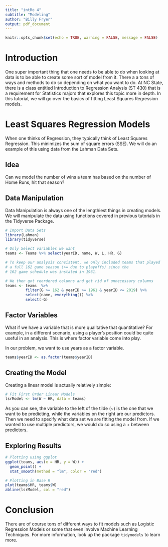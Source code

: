 ---
title: "intRo 4"
subtitle: "Modeling"
author: "Billy Fryer"
output: pdf_document
---

```{r setup, include=FALSE}
knitr::opts_chunk$set(echo = TRUE, warning = FALSE, message = FALSE)
```
# Introduction

One super important thing that one needs to be able to do when looking at data is to be able to create some sort of model from it. There a a tons of ways and methods to do so depending on what you want to do. At NC State, there is a class entitled Introduction to Regression Analysis (ST 430) that is a requirement for Statistics majors that explores this topic more in depth. In this tutorial, we will go over the basics of fitting Least Squares Regression models.

# Least Squares Regression Models

When one thinks of Regression, they typically think of Least Squares Regression. This minimizes the sum of square errors (SSE). We will do an example of this using data from the Lahman Data Sets.

## Idea

Can we model the number of wins a team has based on the number of Home Runs, hit that season?

## Data Manipulation

Data Manipulation is always one of the lengthiest things in creating models. We will manipulate the data using functions covered in previous tutorials in the Tidyverse Package.

```{r data maniputlation}
# Import Data Sets
library(Lahman)
library(tidyverse)

# Only Select variables we want
teams <- Teams %>% select(yearID, name, W, L, HR, G) 

# To keep our analysis consistent, we only included teams that played 
# a full 162 game season (>= due to playoffs) since the 
# 162 game schedule was instated in 1961.

# We then got reordered columns and got rid of unnecessary columns
teams <- teams  %>% 
         filter(G >= 162 & yearID >= 1961 & yearID <= 2019) %>% 
         select(name, everything()) %>% 
         select(-G)
```

## Factor Variables

What if we have a variable that is more qualitative that quantitative? For example, in a different scenario, using a player's position could be quite useful in an analysis. This is where factor variable come into play.

In our problem, we want to use years as a factor variable.

```{r factors}
teams$yearID <- as.factor(teams$yearID)
```

## Creating the Model

Creating a linear model is actually relatively simple:

```{r LSR}
# Fit First Order Linear Models
lsrModel <- lm(W ~ HR, data = teams)
```

As you can see, the variable to the left of the tilde (~) is the one that we want to be predicting, while the variables on the right are our predictors. Then we need to specify what data set we are fitting the model from. If we wanted to use multiple predictors, we would do so using a + between predictors.

\newpage

## Exploring Results

```{r LSR results ggplot}
# Plotting using ggplot
ggplot(teams, aes(x = HR, y = W)) +
  geom_point() +
  stat_smooth(method = "lm", color = "red")
```

\newpage

```{r LSR results Base R}
# Plotting in Base R
plot(teams$HR, teams$W)
abline(lsrModel, col = "red")
```

# Conclusion

There are of course tons of different ways to fit models such as Logistic Regression Models or some that even involve Machine Learning Techniques. For more information, look up the package `tidymodels` to learn more.